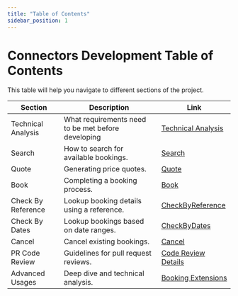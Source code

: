 ```yaml
---
title: "Table of Contents"
sidebar_position: 1
---
```


# Connectors Development Table of Contents

This table will help you navigate to different sections of the project.

| Section            | Description                               | Link |
|--------------------|-------------------------------------------|------|
| Technical Analysis | What requirements need to be met before developing    | [Technical Analysis](./Technical_Analysis) |
| Search             | How to search for available bookings.     | [Search](./Booking_Flow/Search) |
| Quote              | Generating price quotes.                  | [Quote](./Booking_Flow/Quote) |
| Book               | Completing a booking process.             | [Book](./Booking_Flow/Book) |
| Check By Reference | Lookup booking details using a reference. | [CheckByReference](./Booking_Management/CheckByReference) |
| Check By Dates     | Lookup bookings based on date ranges.     | [CheckByDates](./Booking_Management/CheckByDates) |
| Cancel             | Cancel existing bookings.                 | [Cancel](./Booking_Management/Cancel) |
| PR Code Review     | Guidelines for pull request reviews.      | [Code Review Details](./Code_Review/Code_Review_Details) |
| Advanced Usages    | Deep dive and technical analysis.         | [Booking Extensions](../Advanced_Use/Booking_Extensions) |
